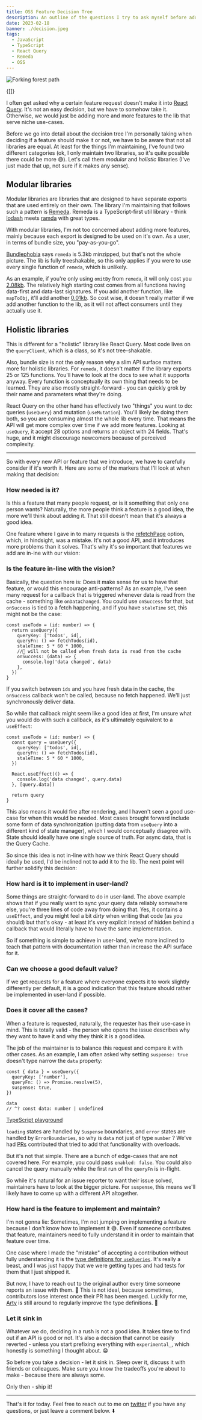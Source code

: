 ```yaml
---
title: OSS Feature Decision Tree
description: An outline of the questions I try to ask myself before adding new features
date: 2023-02-18
banner: ./decision.jpeg
tags:
  - JavaScript
  - TypeScript
  - React Query
  - Remeda
  - OSS
---
```



<img src="./decision.jpeg" alt="Forking forest path" />

<Attribution name="Jens Lelie" url="https://unsplash.com/@madebyjens" />

<Translations>{[]}</Translations>

I often get asked why a certain feature request doesn't make it into [React Query](https://tanstack.com/query/latest). It's not an easy decision, but we have to somehow take it. Otherwise, we would just be adding more and more features to the lib that serve niche use-cases.

Before we go into detail about the decision tree I'm personally taking when deciding if a feature should make it or not, we have to be aware that not all libraries are equal. At least for the things I'm maintaining, I've found two different categories (ok, I only maintain two libraries, so it's quite possible there could be more 😅). Let's call them _modular_ and _holistic_ libraries (I've just made that up, not sure if it makes any sense).

## Modular libraries

Modular libraries are libraries that are designed to have separate exports that are used entirely on their own. The library I'm maintaining that follows such a pattern is [Remeda](https://remedajs.com/). Remeda is a TypeScript-first util library - think [lodash](https://lodash.com/) meets [ramda](https://ramdajs.com/) with great types.

With modular libraries, I'm not too concerned about adding more features, mainly because each export is designed to be used on it's own. As a user, in terms of bundle size, you "pay-as-you-go".

[Bundlephobia](https://bundlephobia.com/package/remeda@1.6.1) says `remeda` is 5.3kb minzipped, but that's not the whole picture. The lib is fully treeshakable, so this only applies if you were to use every single function of `remeda`, which is unlikely.

As an example, if you're only using `omitBy` from `remeda`, it will only cost you [2.08kb](https://bundlejs.com/?bundle&q=remeda&treeshake=%5B%7B+omitBy+%7D%5D). The relatively high starting cost comes from all functions having data-first and data-last signatures. If you add another function, like `mapToObj`, it'll add another [0.01kb](https://bundlejs.com/?bundle&q=remeda&treeshake=%5B%7B+omitBy%2CmapToObj+%7D%5D). So cost wise, it doesn't really matter if we add another function to the lib, as it will not affect consumers until they actually use it.

## Holistic libraries

This is different for a "holistic" library like React Query. Most code lives on the `queryClient`, which is a class, so it's not tree-shakable.

Also, bundle size is not the only reason why a slim API surface matters more for holistic libraries. For `remeda`, it doesn't matter if the library exports 25 or 125 functions. You'll have to look at the docs to see what it supports anyway. Every function is conceptually its own thing that needs to be learned. They are also mostly straight-forward - you can quickly grok by their name and parameters what they're doing.

React Query on the other hand has effectively two "things" you want to do: queries (`useQuery`) and mutation (`useMutation`). You'll likely be doing them both, so you are consuming almost the whole lib every time. That means the API will get more complex over time if we add more features. Looking at `useQuery`, it accept 28 options and returns an object with 24 fields. That's huge, and it might discourage newcomers because of perceived complexity.

---

So with every new API or feature that we introduce, we have to carefully consider if it's worth it. Here are some of the markers that I'll look at when making that decision:

### How needed is it?

Is this a feature that many people request, or is it something that only one person wants? Naturally, the more people think a feature is a good idea, the more we'll think about adding it. That still doesn't mean that it's always a good idea.

One feature where I gave in to many requests is the [refetchPage](https://tanstack.com/query/v4/docs/react/guides/infinite-queries#refetchpage) option, which, in hindsight, was a mistake. It's not a good API, and it introduces more problems than it solves. That's why it's so important that features we add are in-ine with our vision:

### Is the feature in-line with the vision?

Basically, the question here is: Does it make sense for us to have that feature, or would this encourage anti-patterns? As an example, I've seen many request for a callback that is triggered whenever data is read from the cache - something like `onDataChanged`. You could use `onSuccess` for that, but `onSuccess` is tied to a fetch happening, and if you have `staleTime` set, this might not be the case:

```ts:title=onSuccess-with-staleTime {6-9}
const useTodo = (id: number) => {
  return useQuery({
    queryKey: ['todos', id],
    queryFn: () => fetchTodos(id),
    staleTime: 5 * 60 * 1000,
    //🚨 will not be called when fresh data is read from the cache
    onSuccess: (data) => {
      console.log('data changed', data)
    },
  })
}
```

If you switch between `ids` and you have fresh data in the cache, the `onSuccess` callback won't be called, because no fetch happened. We'll just synchronously deliver data.

So while that callback might seem like a good idea at first, I'm unsure what you would do with such a callback, as it's ultimately equivalent to a `useEffect`:

```ts:title=onDataChanged-with-useEffect {8-10}
const useTodo = (id: number) => {
  const query = useQuery({
    queryKey: ['todos', id],
    queryFn: () => fetchTodos(id),
    staleTime: 5 * 60 * 1000,
  })

  React.useEffect(() => {
    console.log('data changed', query.data)
  }, [query.data])

  return query
}
```

This also means it would fire after rendering, and I haven't seen a good use-case for when this would be needed. Most cases brought forward include some form of data synchronization (putting data from `useQuery` into a different kind of state manager), which I would conceptually disagree with. State should ideally have one single source of truth. For async data, that is the Query Cache.

So since this idea is not in-line with how we think React Query should ideally be used, I'd be inclined not to add it to the lib. The next point will further solidify this decision:

### How hard is it to implement in user-land?

Some things are straight-forward to do in user-land. The above example shows that if you really want to sync your query data reliably somewhere else, you're three lines of code away from doing that. Yes, it contains a `useEffect`, and you might feel a bit _dirty_ when writing that code (as you should) but that's okay - at least it's very explicit instead of hidden behind a callback that would literally have to have the same implementation.

So if something is simple to achieve in user-land, we're more inclined to teach that pattern with documentation rather than increase the API surface for it.

### Can we choose a good default value?

If we get requests for a feature where everyone expects it to work slightly differently per default, it is a good indication that this feature should rather be implemented in user-land if possible.

### Does it cover all the cases?

When a feature is requested, naturally, the requester has their use-case in mind. This is totally valid - the person who opens the issue describes why they want to have it and why they think it is a good idea.

The job of the maintainer is to balance this request and compare it with other cases. As an example, I am often asked why setting `suspense: true` doesn't type narrow the `data` property:

```ts:title=suspense
const { data } = useQuery({
  queryKey: ['number'],
  queryFn: () => Promise.resolve(5),
  suspense: true,
})

data
// ^? const data: number | undefined
```

[TypeScript playground](https://www.typescriptlang.org/play?#code/JYWwDg9gTgLgBAbwK4GcCmBFJaoE8C+cAZlBCHAOQACMAhgHYp0DGA1gPRRq3MwC0AR2x4KAWABQE5hEbwEcACa06cQgF44qTMNwAKBBLhwhOXAGk0uAFxwA2hXpIQAIxwUAugBpDxnQDF6G10ASjg1AD44AAVSEGB0ADouFAgAGwA3NF0AVmDvcSMUVDA0RjQbGChsCXxgiQklOgl2djgAPQB+IA)

`loading` states are handled by `Suspense` boundaries, and `error` states are handled by `ErrorBoundaries`, so why is `data` not just of type `number` ? We've had [PRs](https://github.com/TanStack/query/pull/4235) contributed that tried to add that functionality with overloads.

But it's not that simple. There are a bunch of edge-cases that are not covered here. For example, you could pass `enabled: false`. You could also cancel the query manually while the first run of the `queryFn` is in-flight.

So while it's natural for an issue reporter to want their issue solved, maintainers have to look at the bigger picture. For `suspense`, this means we'll likely have to come up with a different API altogether.

### How hard is the feature to implement and maintain?

I'm not gonna lie: Sometimes, I'm not jumping on implementing a feature because I don't know how to implement it 😅. Even if someone contributes that feature, maintainers need to fully understand it in order to maintain that feature over time.

One case where I made the "mistake" of accepting a contribution without fully understanding it is the [type definitions for `useQueries`](https://github.com/TanStack/query/blob/8e7a316c11924f239368cb076584cb255d5281fd/packages/react-query/src/useQueries.ts#L34-L148). It's really a beast, and I was just happy that we were getting types and had tests for them that I just shipped it.

But now, I have to reach out to the original author every time someone reports an issue with them. 🙈 This is not ideal, because sometimes, contributors lose interest once their PR has been merged. Luckily for me, [Arty](https://github.com/artysidorenko) is still around to regularly improve the type definitions. 🙏

### Let it sink in

Whatever we do, deciding in a rush is not a good idea. It takes time to find out if an API is good or not. It's also a decision that cannot be easily reverted - unless you start prefixing everything with `experimental_`, which honestly is something I thought about. 😁

So before you take a decision - let it sink in. Sleep over it, discuss it with friends or colleagues. Make sure you know the tradeoffs you're about to make - because there are always some.

Only then - ship it!

---

That's it for today. Feel free to reach out to me on [twitter](https://twitter.com/tkdodo)
if you have any questions, or just leave a comment below. ⬇️

<Comments />
